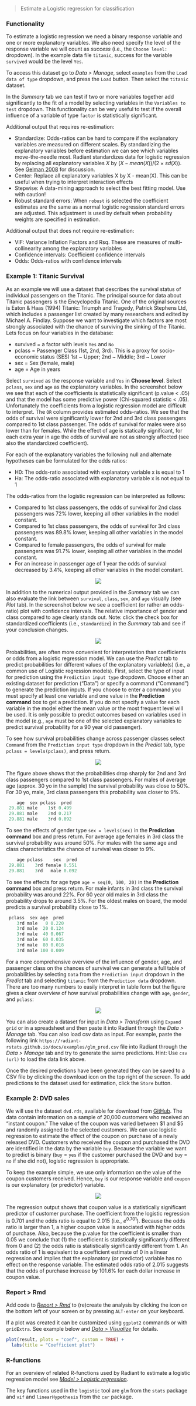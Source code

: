 > Estimate a Logistic regression for classification

### Functionality

To estimate a logistic regression we need a binary response variable and one or more explanatory variables. We also need specify the level of the response variable we will count as _success_ (i.e., the `Choose level:` dropdown). In the example data file `titanic`, success for the variable `survived` would be the level `Yes`.

To access this dataset go to _Data > Manage_, select `examples` from the `Load data of type` dropdown, and press the `Load` button. Then select the `titanic` dataset.

In the _Summary_ tab we can test if two or more variables together add significantly to the fit of a model by selecting variables in the `Variables to test` dropdown. This functionality can be very useful to test if the overall influence of a variable of type `factor` is statistically significant.

Additional output that requires re-estimation:

* Standardize: Odds-ratios can be hard to compare if the explanatory variables are measured on different scales. By standardizing the explanatory variables before estimation we can see which variables move-the-needle most. Radiant standardizes data for logistic regression by replacing all explanatory variables $X$ by $(X - mean(X))/(2 \times sd(X))$. See <a href="http://www.stat.columbia.edu/~gelman/research/published/standardizing7.pdf" target="_blank">Gelman 2008</a> for discussion.
* Center: Replace all explanatory variables X by X - mean(X). This can be useful when trying to interpret interaction effects
* Stepwise: A data-mining approach to select the best fitting model. Use with caution!
* Robust standard errors: When `robust` is selected the coefficient estimates are the same as a normal logistic regression standard errors are adjusted. This adjustment is used by default when probability weights are specified in estimation. 

Additional output that does not require re-estimation:

* VIF: Variance Inflation Factors and Rsq. These are measures of multi-collinearity among the explanatory variables
* Confidence intervals: Coefficient confidence intervals
* Odds: Odds-ratios with confidence intervals


### Example 1: Titanic Survival

As an example we will use a dataset that describes the survival status of individual passengers on the Titanic. The principal source for data about Titanic passengers is the Encyclopedia Titanic. One of the original sources is Eaton & Haas (1994) Titanic: Triumph and Tragedy, Patrick Stephens Ltd, which includes a passenger list created by many researchers and edited by Michael A. Findlay. Suppose we want to investigate which factors are most strongly associated with the chance of surviving the sinking of the Titanic. Lets focus on four variables in the database:

- survived = a factor with levels `Yes` and `No`
- pclass = Passenger Class (1st, 2nd, 3rd). This is a proxy for socio-economic status (SES) 1st ~ Upper; 2nd ~ Middle; 3rd ~ Lower
- sex = Sex (female, male)
- age = Age in years

Select `survived` as the response variable and `Yes` in **Choose level**. Select `pclass`, `sex` and `age` as the explanatory variables. In the screenshot below we see that each of the coefficients is statistically significant (p.value < .05) and that the model has some predictive power (Chi-squared statistic < .05). Unfortunately the coefficients from a logistic regression model are difficult to interpret. The `OR` column provides estimated odds-ratios. We see that the odds of survival were significantly lower for 2nd and 3rd class passengers compared to 1st class passenger. The odds of survival for males were also lower than for females. While the effect of age is statically significant, for each extra year in age the odds of survival are not as strongly affected (see also the standardized coefficient).

For each of the explanatory variables the following null and alternate hypotheses can be formulated for the odds ratios:

* H0: The odds-ratio associated with explanatory variable x is equal to 1
* Ha: The odds-ratio associated with explanatory variable x is not equal to 1

The odds-ratios from the logistic regression can be interpreted as follows:

- Compared to 1st class passengers, the odds of survival for 2nd class passengers was 72% lower, keeping all other variables in the model constant.
- Compared to 1st class passengers, the odds of survival for 3rd class passengers was 89.8% lower, keeping all other variables in the model constant.
- Compared to female passengers, the odds of survival for male passengers was 91.7% lower, keeping all other variables in the model constant.
- For an increase in passenger age of 1 year the odds of survival decreased by 3.4%, keeping all other variables in the model constant.

<p align="center"><img src="figures_model/logistic_summary.png"></p>

In addition to the numerical output provided in the _Summary_ tab we can also evaluate the link between `survival`, `class`, `sex`, and `age` visually (see _Plot_ tab). In the screenshot below we see a coefficient (or rather an odds-ratio) plot with confidence intervals. The relative importance of gender and class compared to age clearly stands out. Note: click the check box for standardized coefficients (i.e., `standardize`) in the _Summary_ tab and see if your conclusion changes.

<p align="center"><img src="figures_model/logistic_plot.png"></p>

Probabilities, are often more convenient for interpretation than coefficients or odds from a logistic regression model. We can use the _Predict_ tab to predict probabilities for different values of the explanatory variable(s) (i.e., a common use of Logistic regression models). First, select the type of input for prediction using the `Prediction input type` dropdown. Choose either an existing dataset for prediction ("Data") or specify a command ("Command") to generate the prediction inputs. If you choose to enter a command you must specify at least one variable and one value in the **Prediction command** box to get a prediction. If you do not specify a value for each variable in the model either the mean value or the most frequent level will be used. It is only possible to predict outcomes based on variables used in the model (e.g., `age` must be one of the selected explanatory variables to predict survival probability for a 90 year old passenger).

To see how survival probabilities change across passenger classes select `Command` from the `Prediction input type` dropdown in the _Predict_ tab, type `pclass = levels(pclass)`, and press return.

<p align="center"><img src="figures_model/logistic_predict.png"></p>

The figure above shows that the probabilities drop sharply for 2nd and 3rd class passengers compared to 1st class passengers. For males of average age (approx. 30 yo in the sample) the survival probability was close to 50%. For 30 yo, male, 3rd class passengers this probability was closer to 9%.

```r
    age  sex pclass  pred
 29.881 male    1st 0.499
 29.881 male    2nd 0.217
 29.881 male    3rd 0.092
```

To see the effects of gender type `sex = levels(sex)` in the **Prediction command** box and press return. For average age females in 3rd class the survival probability was around 50%. For males with the same age and class characteristics the chance of survival was closer to 9%.

```r
    age pclass    sex  pred
 29.881    3rd female 0.551
 29.881    3rd   male 0.092
```

To see the effects for age type `age = seq(0, 100, 20)` in the **Prediction command** box and press return. For male infants in 3rd class the survival probability was around 22%. For 60 year old males in 3rd class the probability drops to around 3.5%. For the oldest males on board, the model predicts a survival probability close to 1%.

```r
 pclass  sex age  pred
    3rd male   0 0.220
    3rd male  20 0.124
    3rd male  40 0.067
    3rd male  60 0.035
    3rd male  80 0.018
    3rd male 100 0.009
```

For a more comprehensive overview of the influence of gender, age, and passenger class on the chances of survival we can generate a full table of probabilities by selecting `Data` from the `Prediction input` dropdown in the _Predict_ tab and selecting `titanic` from the `Prediction data` dropdown. There are too many numbers to easily interpret in table form but the figure gives a clear overview of how survival probabilities change with `age`, `gender`, and `pclass`:

<p align="center"><img src="figures_model/logistic_predict_data.png"></p>

You can also create a dataset for input in _Data > Transform_ using `Expand grid` or in a spreadsheet and then paste it into Radiant through the _Data > Manage_ tab. You can also load csv data as input. For example, paste the following link `https://radiant-rstats.github.io/docs/examples/glm_pred.csv` file into Radiant through the _Data > Manage_ tab and try to generate the same predictions. Hint: Use `csv (url)` to load the data link above.

Once the desired predictions have been generated they can be saved to a CSV file by clicking the download icon on the top right of the screen. To add predictions to the dataset used for estimation, click the `Store` button.

### Example 2: DVD sales

We will use the dataset `dvd.rds`, available for download from <a href="https://radiant-rstats.github.io/docs/examples/dvd.rds" target="_blank">GitHub</a>. The data contain information on a sample of 20,000 customers who received an "instant coupon." The value of the coupon was varied between \$1 and \$5 and randomly assigned to the selected customers. We can use logistic regression to estimate the effect of the coupon on purchase of a newly released DVD. Customers who received the coupon and purchased the DVD are identified in the data by the variable `buy`. Because the variable we want to predict is binary (`buy` = `yes` if the customer purchased the DVD and `buy` = `no` if she did not), logistic regression is appropriate.

To keep the example simple, we use only information on the value of the coupon customers received. Hence, `buy` is our response variable and `coupon` is our explanatory (or predictor) variable.

<p align="center"><img src="figures_model/logistic_dvd.png"></p>

The regression output shows that coupon value is a statistically significant predictor of customer purchase. The coefficient from the logistic regression is 0.701 and the odds ratio is equal to 2.015 (i.e., $e^{0.701}$). Because the odds ratio is larger than 1, a higher coupon value is associated with higher odds of purchase. Also, because the p.value for the coefficient is smaller than 0.05 we conclude that (1) the coefficient is statistically significantly different from 0 and (2) the odds ratio is statistically significantly different from 1. An odds ratio of 1 is equivalent to a coefficient estimate of 0 in a linear regression and implies that the explanatory (or predictor) variable has no effect on the response variable. The estimated odds ratio of 2.015 suggests that the odds of purchase increase by 101.6% for each dollar increase in coupon value.

### Report > Rmd

Add code to <a href="https://radiant-rstats.github.io/docs/data/report_rmd.html" target="_blank">_Report > Rmd_</a> to (re)create the analysis by clicking the <i title="report results" class="fa fa-edit"></i> icon on the bottom left of your screen or by pressing `ALT-enter` on your keyboard. 

If a plot was created it can be customized using `ggplot2` commands or with `gridExtra`. See example below and <a href="https://radiant-rstats.github.io/docs/data/visualize.html" target="_blank">_Data > Visualize_</a> for details.

```r
plot(result, plots = "coef", custom = TRUE) +
  labs(title = "Coefficient plot")
```

### R-functions

For an overview of related R-functions used by Radiant to estimate a logistic regression model see <a href = "https://radiant-rstats.github.io/radiant.model/reference/index.html#section-model-logistic-regression" target="_blank">_Model > Logistic regression_</a>.

The key functions used in the `logistic` tool are `glm` from the `stats` package and `vif` and `linearHypothesis` from the `car` package. 
